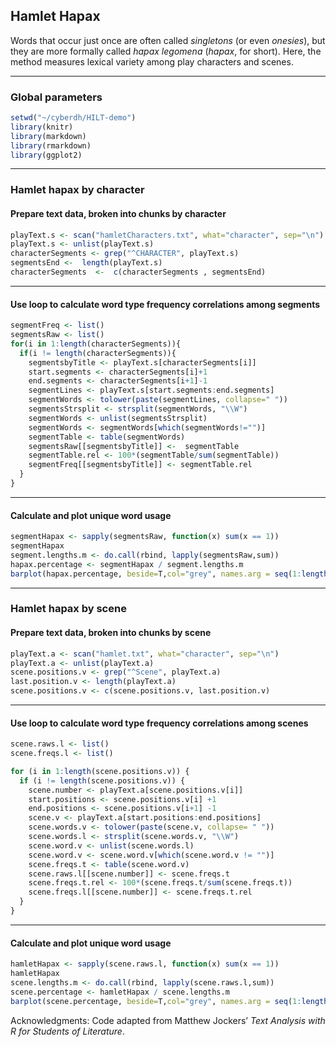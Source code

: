 ## Hamlet Hapax   

Words that occur just once are often called _singletons_ (or even _onesies_), but they are more formally called _hapax legomena_ (_hapax_, for short). Here, the method measures lexical variety among play characters and scenes.  

***  
### Global parameters 
```r
setwd("~/cyberdh/HILT-demo")
library(knitr)
library(markdown)
library(rmarkdown)
library(ggplot2)
```   

***   
### Hamlet hapax by character
#### Prepare text data, broken into chunks by character
```r
playText.s <- scan("hamletCharacters.txt", what="character", sep="\n")
playText.s <- unlist(playText.s)
characterSegments <- grep("^CHARACTER", playText.s)
segmentsEnd <-  length(playText.s)
characterSegments  <-  c(characterSegments , segmentsEnd)
```

***
#### Use loop to calculate word type frequency correlations among segments
```r
segmentFreq <- list()
segmentsRaw <- list()
for(i in 1:length(characterSegments)){
  if(i != length(characterSegments)){
    segmentsbyTitle <- playText.s[characterSegments[i]]
    start.segments <- characterSegments[i]+1
    end.segments <- characterSegments[i+1]-1
    segmentLines <- playText.s[start.segments:end.segments]
    segmentWords <- tolower(paste(segmentLines, collapse=" "))
    segmentsStrsplit <- strsplit(segmentWords, "\\W")
    segmentWords <- unlist(segmentsStrsplit)
    segmentWords <- segmentWords[which(segmentWords!="")] 
    segmentTable <- table(segmentWords)
    segmentsRaw[[segmentsbyTitle]] <-  segmentTable
    segmentTable.rel <- 100*(segmentTable/sum(segmentTable))
    segmentFreq[[segmentsbyTitle]] <- segmentTable.rel
  }
}
``` 

***                 
#### Calculate and plot unique word usage   
```r
segmentHapax <- sapply(segmentsRaw, function(x) sum(x == 1))
segmentHapax
segment.lengths.m <- do.call(rbind, lapply(segmentsRaw,sum))
hapax.percentage <- segmentHapax / segment.lengths.m
barplot(hapax.percentage, beside=T,col="grey", names.arg = seq(1:length(segmentsRaw)))
```    


***   
### Hamlet hapax by scene
#### Prepare text data, broken into chunks by scene
```r
playText.a <- scan("hamlet.txt", what="character", sep="\n")
playText.a <- unlist(playText.a)
scene.positions.v <- grep("^Scene", playText.a)
last.position.v <- length(playText.a)
scene.positions.v <- c(scene.positions.v, last.position.v)
```

***
#### Use loop to calculate word type frequency correlations among scenes
```r
scene.raws.l <- list()
scene.freqs.l <- list()

for (i in 1:length(scene.positions.v)) {
  if (i != length(scene.positions.v)) {
    scene.number <- playText.a[scene.positions.v[i]]
    start.positions <- scene.positions.v[i] +1
    end.positions <- scene.positions.v[i+1] -1
    scene.v <- playText.a[start.positions:end.positions]
    scene.words.v <- tolower(paste(scene.v, collapse= " "))
    scene.words.l <- strsplit(scene.words.v, "\\W")
    scene.word.v <- unlist(scene.words.l)
    scene.word.v <- scene.word.v[which(scene.word.v != "")]
    scene.freqs.t <- table(scene.word.v)
    scene.raws.l[[scene.number]] <- scene.freqs.t
    scene.freqs.t.rel <- 100*(scene.freqs.t/sum(scene.freqs.t))
    scene.freqs.l[[scene.number]] <- scene.freqs.t.rel
  }
}
```

***                 
#### Calculate and plot unique word usage   
```r
hamletHapax <- sapply(scene.raws.l, function(x) sum(x == 1))
hamletHapax
scene.lengths.m <- do.call(rbind, lapply(scene.raws.l,sum))
scene.percentage <- hamletHapax / scene.lengths.m
barplot(scene.percentage, beside=T,col="grey", names.arg = seq(1:length(scene.raws.l)))
```    


Acknowledgments: Code adapted from Matthew Jockers’ _Text Analysis with R for Students of Literature_.
